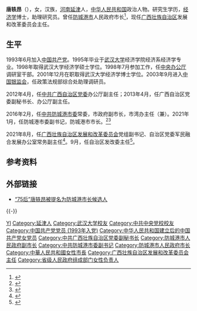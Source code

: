 '''唐轶昂'''（{{bd|1975年|1月||catIdx=Tang唐}}），女，汉族，[[河南|河南]][[延津|延津]]人，[[中华人民共和国|中华人民共和国]]政治人物。研究生学历，[[经济学|经济学]]博士，助理研究员。曾任[[防城港市|防城港市]]人民政府市长<ref>{{Cite web|title=唐轶昂任防城港市委副书记、提名市长候选人(简历)|url=http://district.ce.cn/newarea/sddy/202101/18/t20210118_36234106.shtml|accessdate=2021-01-18|work=中国经济网|archive-date=2021-01-22|archive-url=https://web.archive.org/web/20210122055916/http://district.ce.cn/newarea/sddy/202101/18/t20210118_36234106.shtml|dead-url=no}}</ref>，现任[[广西壮族自治区|广西壮族自治区]]发展和改革委员会主任。

== 生平 ==
1993年6月加入[[中国共产党|中国共产党]]。1995年毕业于[[武汉大学|武汉大学]]经济学院经济系经济学专业。1998年取得武汉大学经济学硕士学位。1998年7月参加工作，任[[中央办公厅|中央办公厅]]调研室干部。2001年12月在职取得武汉大学经济学博士学位。2003年9月进入[[中国银监会|中国银监会]]，任政策法规部综合处助理调研员。

2012年4月，任[[中共广西自治区党委|中共广西自治区党委]]办公厅副主任；2013年4月，任广西自治区党委副秘书长、办公厅副主任。

2016年2月，任[[中共防城港市委|中共防城港市委]]常委，市政府副市长，市湾办主任（兼）。2021年1月，任防城港市委副书记，防城港市市长。<ref>{{Cite web|title=唐轶昂任防城港市委副书记、提名市长候选人（简历）|url=https://new.qq.com/omn/20210118/20210118A065R300.html|accessdate=2021-01-18|work=腾讯新闻}}</ref><ref>{{Cite web|title=唐轶昂任防城港市代市长 班忠柏辞任市长职务(简历)|url=http://district.ce.cn/newarea/sddy/202101/24/t20210124_36253341.shtml|accessdate=2021-01-24|work=中国经济网|archive-date=2021-01-30|archive-url=https://web.archive.org/web/20210130054309/http://district.ce.cn/newarea/sddy/202101/24/t20210124_36253341.shtml|dead-url=no}}</ref>

2021年8月，任[[广西壮族自治区发展和改革委员会|广西壮族自治区发展和改革委员会]]党组副书记、自治区党委军民融合发展办公室常务副主任<ref>{{Cite web|title=防城港市市长唐轶昂出任广西壮族自治区发改委党组副书记(简历)|url=http://district.ce.cn/newarea/sddy/202108/05/t20210805_36780229.shtml|access-date=2021-08-06|work=中国经济网|archive-date=2021-08-06|archive-url=https://web.archive.org/web/20210806122234/http://district.ce.cn/newarea/sddy/202108/05/t20210805_36780229.shtml|dead-url=no}}</ref>。9月，任自治区发改委主任<ref>{{Cite web|title=唐轶昂任广西壮族自治区发改委主任 刘宏武不再担任(简历)|url=http://district.ce.cn/newarea/sddy/202109/29/t20210929_36958170.shtml|access-date=2021-09-29|work=中国经济网|archive-date=2022-02-15|archive-url=https://web.archive.org/web/20220215074951/http://district.ce.cn/newarea/sddy/202109/29/t20210929_36958170.shtml|dead-url=no}}</ref>。

== 参考资料 ==
{{reflist}}

== 外部链接 ==
*[https://new.qq.com/rain/a/20210118A06IGC00 “75后”唐轶昂被提名为防城港市长候选人] {{Wayback|url=https://new.qq.com/rain/a/20210118A06IGC00 |date=20210122061734 }}

{{-}}
{{start box}}
{{s-gov|prc}}
{{s-before|[[刘宏武|刘宏武]]}}
{{s-title|[[广西壮族自治区发展和改革委员会|广西壮族自治区发展和改革委员会]]主任|2021年9月－}}
{{s-inc}}
{{s-before|[[班忠柏|班忠柏]]}}
{{s-title|[[防城港人民政府|防城港人民政府]]市长|2021年1月－2021年8月}}
{{s-after|[[黄江_(1971年)|黄江]]}}
{{end box}}

{{Authority control}}
{{DEFAULTSORT:Tang唐}}
[[Category:唐姓|YI]]
[[Category:延津人|Category:延津人]]
[[Category:武汉大学校友|Category:武汉大学校友]]
[[Category:中共中央党校校友|Category:中共中央党校校友]]
[[Category:中国共产党党员_(1993年入党)|Category:中国共产党党员 (1993年入党)]]
[[Category:中华人民共和国建立后的中国共产党女党员|Category:中华人民共和国建立后的中国共产党女党员]]
[[Category:中共广西壮族自治区党委副秘书长|Category:中共广西壮族自治区党委副秘书长]]
[[Category:防城港市人民政府副市长|Category:防城港市人民政府副市长]]
[[Category:中共防城港市委副书记|Category:中共防城港市委副书记]]
[[Category:防城港市人民政府市长|Category:防城港市人民政府市长]]
[[Category:中華人民共和國女性市長|Category:中華人民共和國女性市長]]
[[Category:广西壮族自治区发展和改革委员会主任|Category:广西壮族自治区发展和改革委员会主任]]
[[Category:省级人民政府组成部门女性负责人|Category:省级人民政府组成部门女性负责人]]